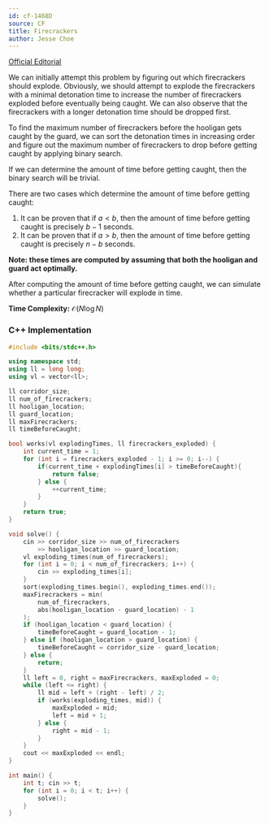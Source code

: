 ```yaml
---
id: cf-1468D
source: CF
title: Firecrackers
author: Jesse Choe
---
```


[Official Editorial](https://assets.codeforces.com/rounds/1468/tutorials.pdf)

We can initially attempt this problem by figuring out which firecrackers should explode. Obviously, we should attempt to explode the firecrackers with a minimal
detonation time to increase the number of firecrackers exploded before eventually being caught. We can also observe that the firecrackers with a longer detonation 
time should be dropped first.

To find the maximum number of firecrackers before the hooligan gets caught by the guard, we can sort the detonation times in increasing order and figure out the
maximum number of firecrackers to drop before getting caught by applying binary search.

If we can determine the amount of time before getting caught, then the binary search will be trivial.

There are two cases which determine the amount of time before getting caught:

1. It can be proven that if $a < b$, then the amount of time before getting caught is precisely $b - 1$ seconds.
2. It can be proven that if $a > b$, then the amount of time before getting caught is precisely $n - b$ seconds.

**Note: these times are computed by assuming that both the hooligan and guard act optimally.**

After computing the amount of time before getting caught, we can simulate whether a particular firecracker will explode in time.

**Time Complexity:** $\mathcal{O}(N\log N)$

<LanguageSection>

<CPPSection>

### C++ Implementation

```cpp
#include <bits/stdc++.h>

using namespace std;
using ll = long long;
using vl = vector<ll>;

ll corridor_size;
ll num_of_firecrackers;
ll hooligan_location; 
ll guard_location; 
ll maxFirecrackers;
ll timeBeforeCaught;

bool works(vl explodingTimes, ll firecrackers_exploded) {
	int current_time = 1;
	for (int i = firecrackers_exploded - 1; i >= 0; i--) {
		if(current_time + explodingTimes[i] > timeBeforeCaught){
			return false;
		} else {
			++current_time;
		}
	}
	return true;
}

void solve() {
	cin >> corridor_size >> num_of_firecrackers
		>> hooligan_location >> guard_location;
	vl exploding_times(num_of_firecrackers);
	for (int i = 0; i < num_of_firecrackers; i++) {
		cin >> exploding_times[i];
	}
	sort(exploding_times.begin(), exploding_times.end());
	maxFirecrackers = min(
		num_of_firecrackers,
		abs(hooligan_location - guard_location) - 1
	);
	if (hooligan_location < guard_location) {
		timeBeforeCaught = guard_location - 1;
	} else if (hooligan_location > guard_location) {
		timeBeforeCaught = corridor_size - guard_location;
	} else {
		return;
	}
	ll left = 0, right = maxFirecrackers, maxExploded = 0;
	while (left <= right) {
		ll mid = left + (right - left) / 2;
		if (works(exploding_times, mid)) {
			maxExploded = mid;
			left = mid + 1;
		} else {
			right = mid - 1;
		}
	}
	cout << maxExploded << endl;
}

int main() {
	int t; cin >> t;
	for (int i = 0; i < t; i++) {
		solve();
	}
}
```

</CPPSection>

</LanguageSection>
